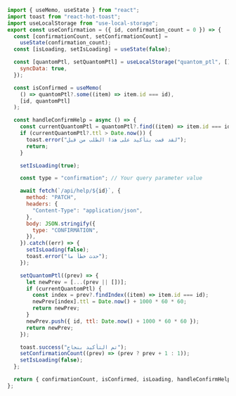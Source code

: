 ```js showLineNumbers filename="useConfimration.js"
import { useMemo, useState } from "react";
import toast from "react-hot-toast";
import useLocalStorage from "use-local-storage";
export const useConfirmation = ({ id, confirmation_count = 0 }) => {
  const [confirmationCount, setConfirmationCount] =
    useState(confirmation_count);
  const [isLoading, setIsLoading] = useState(false);

  const [quantomPtl, setQuantomPtl] = useLocalStorage("quantom_ptl", [], {
    syncData: true,
  });

  const isConfirmed = useMemo(
    () => quantomPtl?.some((item) => item.id === id),
    [id, quantomPtl]
  );

  const handleConfirmHelp = async () => {
    const currentQuantomPtl = quantomPtl?.find((item) => item.id === id);
    if (currentQuantomPtl?.ttl > Date.now()) {
      toast.error("لقد قمت بتأكيد على هذا الطلب من قبل");
      return;
    }

    setIsLoading(true);

    const type = "confirmation"; // Your query parameter value

    await fetch(`/api/help/${id}`, {
      method: "PATCH",
      headers: {
        "Content-Type": "application/json",
      },
      body: JSON.stringify({
        type: "CONFIRMATION",
      }),
    }).catch((err) => {
      setIsLoading(false);
      toast.error("حدث خطأ ما");
    });

    setQuantomPtl((prev) => {
      let newPrev = [...(prev || [])];
      if (currentQuantomPtl) {
        const index = prev?.findIndex((item) => item.id === id);
        newPrev[index].ttl = Date.now() + 1000 * 60 * 60;
        return newPrev;
      }
      newPrev.push({ id, ttl: Date.now() + 1000 * 60 * 60 });
      return newPrev;
    });

    toast.success("تم التأكيد بنجاح");
    setConfirmationCount((prev) => (prev ? prev + 1 : 1));
    setIsLoading(false);
  };

  return { confirmationCount, isConfirmed, isLoading, handleConfirmHelp };
};
```
